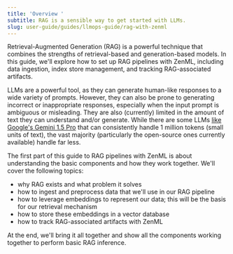 ---
title: 'Overview '
subtitle: RAG is a sensible way to get started with LLMs.
slug: user-guide/guides/llmops-guide/rag-with-zenml
---


Retrieval-Augmented Generation (RAG) is a powerful technique that combines the strengths of retrieval-based and generation-based models. In this guide, we'll explore how to set up RAG pipelines with ZenML, including data ingestion, index store management, and tracking RAG-associated artifacts.

LLMs are a powerful tool, as they can generate human-like responses to a wide variety of prompts. However, they can also be prone to generating incorrect or inappropriate responses, especially when the input prompt is ambiguous or misleading. They are also (currently) limited in the amount of text they can understand and/or generate. While there are some LLMs [like Google's Gemini 1.5 Pro](https://developers.googleblog.com/2024/02/gemini-15-available-for-private-preview-in-google-ai-studio.html) that can consistently handle 1 million tokens (small units of text), the vast majority (particularly the open-source ones currently available) handle far less.

The first part of this guide to RAG pipelines with ZenML is about understanding the basic components and how they work together. We'll cover the following topics:

* why RAG exists and what problem it solves
* how to ingest and preprocess data that we'll use in our RAG pipeline
* how to leverage embeddings to represent our data; this will be the basis for our retrieval mechanism
* how to store these embeddings in a vector database
* how to track RAG-associated artifacts with ZenML

At the end, we'll bring it all together and show all the components working together to perform basic RAG inference.
